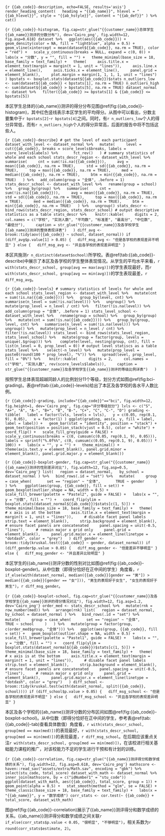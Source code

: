 ```{r {{ab_code}}-description, echo=FALSE, results='asis'}
render_heading_content(
  heading = "{{ab_name}}", hlevel = "{{ab_hlevel}}", style = "{{ab_hstyle}}", content = "{{ab_def}}"
) %>%
  cat()
```

```{r {{ab_code}}-histogram, fig.cap=str_glue("{{customer_name}}总体学生{{ab_name}}测评的分数分布"), dev='Cairo_png', fig.width=12, fig.asp=0.618}
dataset %>%
  ggplot(aes({{ab_code}})) +
  geom_density(color = NA, fill = "lightblue", alpha = 0.5) +
  geom_vline(xintercept = mean(dataset${{ab_code}}, na.rm = TRUE), color = "red") +
  scale_y_continuous(breaks = NULL, expand = c(0, 0)) +
  labs(x = "分数", y = "", fill = "") +
  theme_minimal(base_size = 18, base_family = text_family) +
  theme(
    axis.title.x = element_text(margin = margin(t = 1, unit = "lines")),
    axis.line.x = element_line(),
    axis.ticks.x = element_line(),
    panel.grid = element_blank(),
    plot.margin = margin(1, 1, 1, 1, unit = "lines")
  )
bpstats <- boxplot.stats(dataset${{ab_code}})$stats
n_outliers_low <- sum(dataset${{ab_code}} < bpstats[1], na.rm = TRUE)
n_outliers_high <- sum(dataset${{ab_code}} > bpstats[5], na.rm = TRUE)
dataset_normal <- dataset %>%
  filter({{ab_code}} >= bpstats[1] & {{ab_code}} <= bpstats[5])
```

本区学生总体的{{ab_name}}测评的得分分布见图\@ref(fig:{{ab_code}}-histogram)，其中红色竖线表示本区学生的平均得分。从图中可以看出，分数主要集中于`r bpstats[2]`-`r bpstats[4]`之间。同时，有`r n_outliers_low`个人的得分异常低，而有`r n_outliers_high`个人的得分异常高，后面的报告中将不包括这些人。

```{r {{ab_code}}-describe}
# get the level of each participant
dataset_with_level <- dataset_normal %>%
  mutate(
    level = cut({{ab_code}}, breaks = score_levels$breaks, labels = score_levels$labels) %>%
      fct_rev()
  )
# summary statistics of whole and each school
stats_descr_region <- dataset_with_level %>%
  summarise(
    cnt = sum(!is.na({{ab_code}})),
    avg = mean({{ab_code}}, na.rm = TRUE),
    std = sd({{ab_code}}, na.rm = TRUE),
    top = max({{ab_code}}, na.rm = TRUE),
    med = median({{ab_code}}, na.rm = TRUE),
    btm = min({{ab_code}}, na.rm = TRUE)
  ) %>%
  add_column(group = "全体", .before = 1)
stats_descr_school <- dataset_with_level %>%
  rename(group = school) %>%
  group_by(group) %>%
  summarise(
    cnt = sum(!is.na({{ab_code}})),
    avg = mean({{ab_code}}, na.rm = TRUE),
    std = sd({{ab_code}}, na.rm = TRUE),
    top = max({{ab_code}}, na.rm = TRUE),
    med = median({{ab_code}}, na.rm = TRUE),
    btm = min({{ab_code}}, na.rm = TRUE)
  ) %>%
  ungroup()
stats_descr <- bind_rows(stats_descr_region, stats_descr_school)
# output descriptive statistics as a table
stats_descr %>% 
  knitr::kable(
    digits = 2,
    col.names = c("学校", "实测人数", "平均数", "标准差", "最高分", "中位数", "最低分"),
    caption = str_glue("{{customer_name}}及各学校学生{{ab_name}}测评的整体表现详表")
  )
diff_avg <- broom::tidy(aov({{ab_code}} ~ school, dataset_normal))
if (diff_avg$p.value[1] > 0.05) {
  diff_msg_avg <- "但是各学校的表现差异不明显"
} else {
  diff_msg_avg <- "并且各学校的表现差异明显"
}
```

本区共施测`r n_distinct(dataset$school)`所学校。表\@ref(tab:{{ab_code}}-describe)中展示了本区及各学校的学生整体表现情况。从学生的平均水平来看，`r with(stats_descr_school, group[avg == max(avg)])`的学生表现最好，而`r with(stats_descr_school, group[avg == min(avg)])`的学生表现最差，`r diff_msg_avg`。

```{r {{ab_code}}-levels}
# summary statistics of levels for whole and each school
stats_level_region <- dataset_with_level %>%
  mutate(cnt = sum(!is.na({{ab_code}}))) %>%
  group_by(level, cnt) %>%
  summarise(n_level = sum(!is.na(level))) %>%
  ungroup() %>%
  mutate(prop_level = n_level / cnt) %>%
  filter(!is.na(level)) %>%
  add_column(group = "全体", .before = 1)
stats_level_school <- dataset_with_level %>%
  rename(group = school) %>%
  group_by(group) %>%
  mutate(cnt = sum(!is.na({{ab_code}}))) %>%
  group_by(group, level, cnt) %>%
  summarise(n_level = sum(!is.na(level))) %>%
  ungroup() %>%
  mutate(prop_level = n_level / cnt) %>%
  filter(!is.na(level))
stats_level <- bind_rows(stats_level_region, stats_level_school) %>%
  mutate(group = factor(group, levels = unique(.$group))) %>% 
  complete(level, nesting(group, cnt), fill = list(n_level = 0, prop_level = 0))
# output level statiscs as a table
stats_level %>% 
  select(-n_level) %>%
  mutate(prop_level = paste0(round(100 * prop_level), "%")) %>%
  spread(level, prop_level, fill = "0%") %>% 
  knitr::kable(
    digits = 2,
    col.names = c("学校", "实测人数", rev(score_levels$labels)),
    caption = str_glue("{{customer_name}}及各学校学生{{ab_name}}测评的等级比例详表")
  )
```

按照学生总体表现超越同龄人的比例划分11个等级，划分方式如图\@ref(fig:bci-grading)。表\@ref(tab:{{ab_code}}-levels)给出了本区及各学校的各水平人数比例。

```{r {{ab_code}}-grading, include="{{ab_code}}"=="bci", fig.width=12, fig.height=1, dev='Cairo_png', fig.cap="评分等级划分"}
lvls <- c("S", "A+", "A", "A-", "B+", "B", "B-", "C+", "C", "C-", "D")
grading <- tibble(
  label = factor(lvls, levels = lvls),
  y = c(0.05, rep(0.1, 9), 0.05),
  x = factor(1)
)
ggplot(grading, aes(x, y, fill = label, label = label)) +
  geom_bar(stat = "identity", position = "stack") +
  geom_text(position = position_stack(vjust = 0.5), color = "white") +
  coord_flip() +
  scale_fill_grey(guide = FALSE) +
  scale_y_continuous(breaks = c(0, cumsum(c(0.05, rep(0.1, 9), 0.05))), labels = sprintf("%.0f%%", c(0, cumsum(c(0.05, rep(0.1, 9), 0.05))) * 100)) +
  labs(x = "", y = "") +
  theme_minimal() +
  theme(axis.text.y = element_blank(), panel.grid.minor = element_blank(), panel.grid.major.y = element_blank())
```

```{r {{ab_code}}-boxplot-gender, fig.cap=str_glue("{{customer_name}}{{ab_name}}测评的性别差异对比"), fig.width=12, fig.asp=0.5, dev='Cairo_png'}
list(
  region = dataset_normal,
  by_school = dataset_normal
) %>%
  bind_rows(.id = "set") %>%
  mutate(
    group = case_when(
      set == "region" ~ "全体",
      TRUE ~ gender
    )
  ) %>% 
  ggplot(aes(group, {{ab_code}}, fill = set)) +
  geom_boxplot(outlier.shape = NA, width = 0.5) +
  scale_fill_brewer(palette = "Pastel2", guide = FALSE) +
  labs(x = "", y = "分数", fill = "") +
  coord_flip(ylim = boxplot.stats(dataset_normal${{ab_code}})$stats[c(1, 5)]) +
  theme_minimal(base_size = 18, base_family = text_family) +
  theme(
    # x axis is at the bottom
    axis.title.x = element_text(margin = margin(t = 1, unit = "lines")),
    # disable facet panel labels
    strip.text = element_blank(),
    strip.background = element_blank(),
    # ensure facet panels are concatenated
    panel.spacing = unit(-0.5, "lines"),
    # remain major x grid only
    panel.grid = element_blank(),
    panel.grid.major.x = element_line(linetype = "dotdash", color = "grey")
  )
diff_gender <- broom::tidy(kruskal.test({{ab_code}} ~ gender, dataset_normal))
if (diff_gender$p.value > 0.05) {
  diff_msg_gender <- "但是差异不够明显"
} else {
  diff_msg_gender <- "并且差异比较明显"
}
```

本区学生的{{ab_name}}测评分数的性别对比如图\@ref(fig:{{ab_code}}-boxplot-gender)。从中位数（即得分恰好在正中间的学生）角度看，`r if_else(with(dataset_normal, median({{ab_code}}[gender == "男"]) > median({{ab_code}}[gender == "女"])), "男生的表现好于女生", "女生的表现好于男生")`，`r diff_msg_gender`。

```{r {{ab_code}}-boxplot-school, fig.cap=str_glue("{{customer_name}}及各学校学生{{ab_name}}测评的得分情况对比"), fig.width=12, fig.asp=1.2, dev='Cairo_png'}
order_med <- stats_descr_school %>%
  mutate(rnk = row_number(med)) %>%
  arrange(rnk)
list(
  region = dataset_normal,
  by_school = dataset_normal
) %>%
  bind_rows(.id = "set") %>%
  mutate(
    group = case_when(
      set == "region" ~ "全体",
      TRUE ~ school
    )
  ) %>%
  mutate(group = factor(group, c(order_med$group, "全体"))) %>%
  ggplot(aes(group, {{ab_code}}, fill = set)) +
  geom_boxplot(outlier.shape = NA, width = 0.5) +
  scale_fill_brewer(palette = "Pastel1", guide = FALSE) +
  labs(x = "", y = "分数", fill = "") +
  coord_flip(ylim = boxplot.stats(dataset_normal${{ab_code}})$stats[c(1, 5)]) +
  theme_minimal(base_size = 18, base_family = text_family) +
  theme(
    # x axis is at the bottom
    axis.title.x = element_text(margin = margin(t = 1, unit = "lines")),
    # disable facet panel labels
    strip.text = element_blank(),
    strip.background = element_blank(),
    # ensure facet panels are concatenated
    panel.spacing = unit(-0.5, "lines"),
    # remain major x grid only
    panel.grid = element_blank(),
    panel.grid.major.x = element_line(linetype = "dotdash", color = "grey")
  )
diff_school <- broom::tidy(kruskal.test(with(dataset_normal, split({{ab_code}}, school))))
if (diff_school$p.value > 0.05) {
  diff_msg_school <- "但是各学校的表现差异不明显"
} else {
  diff_msg_school <- "并且各学校的表现差异明显"
}
```

本区及各个学校的{{ab_name}}测评分数的分布区间如图\@ref(fig:{{ab_code}}-boxplot-school)。从中位数（即得分恰好在正中间的学生，参考表\@ref(tab:{{ab_code}}-tab)查看具体数值）角度看，`r with(stats_descr_school, group[med == max(med)])`的表现最好，`r with(stats_descr_school, group[med == min(med)])`的表现最差，`r diff_msg_school`。在后期应该重点关注`r with(stats_descr_school, group[med == min(med)])`，在该校进行相关基础能力课程的推广，对该校能力不足的学生进行干预和有计划的训练。

```{r {{ab_code}}-correlation, fig.cap=str_glue("{{ab_name}}测评得分和数学成绩的关系"), fig.width=12, fig.asp=0.618, dev='Cairo_png'}
mathscore <- haven::read_sav("assets/extra/Math.sav", encoding = "gbk") %>% 
  select(stu_code, total_score)
dataset_with_math <- dataset_normal %>% 
  inner_join(mathscore, by = c("idNumber1" = "stu_code"))
ggplot(dataset_with_math, aes({{ab_code}}, total_score, group = 1)) +
  geom_point(alpha = 0.5) +
  stat_smooth(method = "glm", se = FALSE) +
  theme_classic(base_size = 18, base_family = text_family) +
  labs(x = "{{ab_name}}", y = "数学成绩")
corr_stats <- cor.test(~ {{ab_code}} + total_score, dataset_with_math)
```

图\@ref(fig:{{ab_code}}-correlation)展示了{{ab_name}}测评得分和数学成绩的关系。{{ab_name}}测评得分和数学成绩之间关联`r if_else(corr_stats$p.value < 0.05, "很明显", "不够明显")`，相关系数为`r round(corr_stats$estimate, 2)`。
